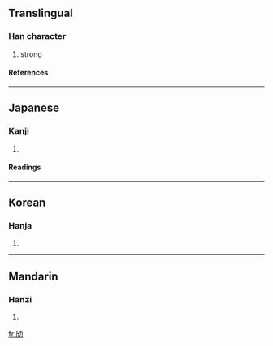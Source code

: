 ==Translingual==
===Han character===
{{Han char|rad=力|as=04|sn=6|four=|canj=竹中大尸 (HLKS)}}
# strong
====References====
{{Han ref|kx=0146.190|dkj=02304|dj=0330.080|hdz=10367.080|uh=52A4|ud=21156}}
----
==Japanese==
===Kanji===
{{ja-kanji|grade=|rs=力04}}
# {{defn|Japanese}}
====Readings====
{{ja-readings|on=[[きん]] (kin), [[こん]] (kon), [[ろく]] (roku)|kun=[[ちかり]] (chikari)}}
----
==Korean==
===Hanja===
{{ko-hanja|hangeul=근|rv=geun|mr=kŭn}}
# {{defn|Korean}}
----
==Mandarin==
===Hanzi===
{{cmn-hanzi|pin=[[jìn]] (jin4)|wg=chin<sup>4</sup>}}
# {{defn|Mandarin}}

[[fr:劤]]